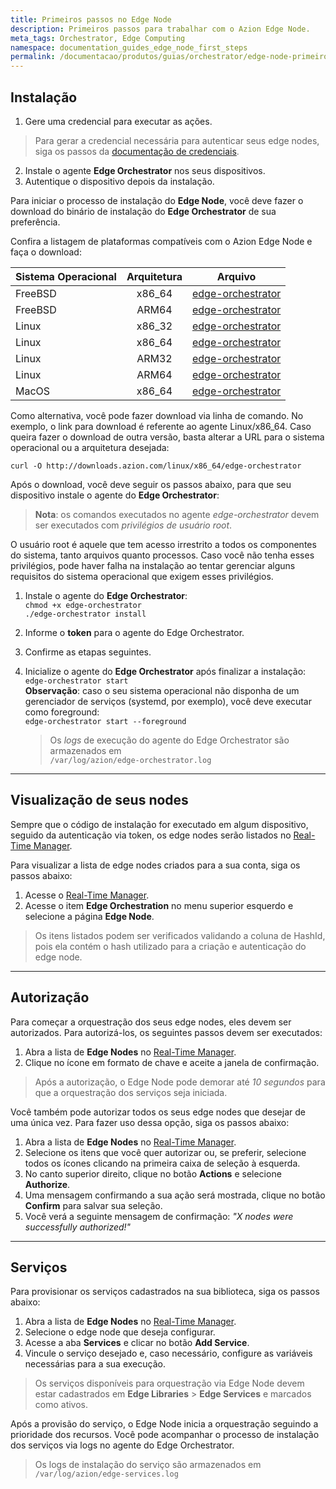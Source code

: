 ```yaml
---
title: Primeiros passos no Edge Node
description: Primeiros passos para trabalhar com o Azion Edge Node.
meta_tags: Orchestrator, Edge Computing
namespace: documentation_guides_edge_node_first_steps
permalink: /documentacao/produtos/guias/orchestrator/edge-node-primeiros-passos/
---
```


## Instalação

1. Gere uma credencial para executar as ações.

> Para gerar a credencial necessária para autenticar seus edge nodes, siga os passos da [documentação de credenciais](/pt-br/documentacao/produtos/credenciais/).
2. Instale o agente **Edge Orchestrator** nos seus dispositivos.
3. Autentique o dispositivo depois da instalação.

Para iniciar o processo de instalação do **Edge Node**, você deve fazer o download do binário de instalação do **Edge Orchestrator** de sua preferência.

Confira a listagem de plataformas compatíveis com o Azion Edge Node e faça o download:

| Sistema Operacional | Arquitetura | Arquivo |
| :--- | :---: | --- |
| FreeBSD | x86_64 | [edge-orchestrator](https://downloads.azion.com/freebsd/x86_64/edge-orchestrator) |
| FreeBSD | ARM64 | [edge-orchestrator](https://downloads.azion.com/freebsd/arm64/edge-orchestrator) |
| Linux | x86_32 | [edge-orchestrator](https://downloads.azion.com/linux/x86_32/edge-orchestrator) |
| Linux | x86_64 | [edge-orchestrator](https://downloads.azion.com/linux/x86_64/edge-orchestrator) |
| Linux | ARM32 | [edge-orchestrator](https://downloads.azion.com/linux/arm32/edge-orchestrator) |
| Linux | ARM64 | [edge-orchestrator](https://downloads.azion.com/linux/arm64/edge-orchestrator) |
| MacOS | x86_64 | [edge-orchestrator](https://downloads.azion.com/darwin/x86_64/edge-orchestrator) |

Como alternativa, você pode fazer download via linha de comando. No exemplo, o link para download é referente ao agente Linux/x86_64. Caso queira fazer o download de outra versão, basta alterar a URL para o sistema operacional ou a arquitetura desejada:

`curl -O http://downloads.azion.com/linux/x86_64/edge-orchestrator`

Após o download, você deve seguir os passos abaixo, para que seu dispositivo instale o agente do **Edge Orchestrator**:

> **Nota**: os comandos executados no agente *edge-orchestrator* devem ser executados com *privilégios de usuário root*.

O usuário root é aquele que tem acesso irrestrito a todos os componentes do sistema, tanto arquivos quanto processos. Caso você não tenha esses privilégios, pode haver falha na instalação ao tentar gerenciar alguns requisitos do sistema operacional que exigem esses privilégios.

1. Instale o agente do **Edge Orchestrator**:<br />
   `chmod +x edge-orchestrator`<br />
   `./edge-orchestrator install`
2. Informe o **token** para o agente do Edge Orchestrator.
3. Confirme as etapas seguintes.
4. Inicialize o agente do **Edge Orchestrator** após finalizar a instalação:<br />
   `edge-orchestrator start`<br />
   **Observação**: caso o seu sistema operacional não disponha de um gerenciador de serviços (systemd, por exemplo), você deve executar como foreground: <br/>`edge-orchestrator start --foreground`

   > Os _logs_ de execução do agente do Edge Orchestrator são armazenados em <br />`/var/log/azion/edge-orchestrator.log`

---

## Visualização de seus nodes

Sempre que o código de instalação for executado em algum dispositivo, seguido da autenticação via token, os edge nodes serão listados no [Real-Time Manager](https://manager.azion.com/).

Para visualizar a lista de edge nodes criados para a sua conta, siga os passos abaixo:

1. Acesse o [Real-Time Manager](https://manager.azion.com/).
2. Acesse o item **Edge Orchestration** no menu superior esquerdo e selecione a página **Edge Node**.

> Os itens listados podem ser verificados validando a coluna de HashId, pois ela contém o hash utilizado para a criação e autenticação do edge node.

---

## Autorização

Para começar a orquestração dos seus edge nodes, eles devem ser autorizados. Para autorizá-los, os seguintes passos devem ser executados:

1. Abra a lista de **Edge Nodes** no [Real-Time Manager](https://manager.azion.com/).
2. Clique no ícone em formato de chave e aceite a janela de confirmação.

> Após a autorização, o Edge Node pode demorar até *10 segundos* para que a orquestração dos serviços seja iniciada.

Você também pode autorizar todos os seus edge nodes que desejar de uma única vez. Para fazer uso dessa opção, siga os passos abaixo:

1. Abra a lista de **Edge Nodes** no [Real-Time Manager](https://manager.azion.com/).
2. Selecione os itens que você quer autorizar ou, se preferir, selecione todos os ícones clicando na primeira caixa de seleção à esquerda.
3. No canto superior direito, clique no botão **Actions** e selecione **Authorize**.
4. Uma mensagem confirmando a sua ação será mostrada, clique no botão **Confirm** para salvar sua seleção.
5. Você verá a seguinte mensagem de confirmação: *"X nodes were successfully authorized!"*

---

## Serviços

Para provisionar os serviços cadastrados na sua biblioteca, siga os passos abaixo:

1. Abra a lista de **Edge Nodes** no [Real-Time Manager](https://manager.azion.com/).
2. Selecione o edge node que deseja configurar.
3. Acesse a aba **Services** e clicar no botão **Add Service**.
4. Vincule o serviço desejado e, caso necessário, configure as variáveis necessárias para a sua execução.

> Os serviços disponíveis para orquestração via Edge Node devem estar cadastrados em **Edge Libraries** > **Edge Services** e marcados como ativos.

Após a provisão do serviço, o Edge Node inicia a orquestração seguindo a prioridade dos recursos. Você pode acompanhar o processo de instalação dos serviços via logs no agente do Edge Orchestrator.

> Os logs de instalação do serviço são armazenados em <br/>`/var/log/azion/edge-services.log`
